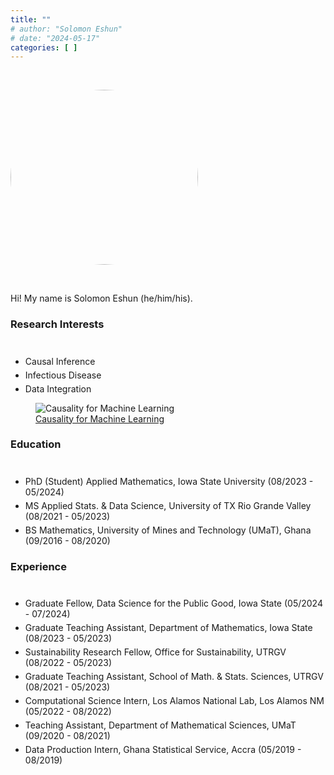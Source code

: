 ```yaml
---
title: ""
# author: "Solomon Eshun"
# date: "2024-05-17"
categories: [ ]
---
```


<br>

<style>
.circle-img {
  border-radius: 50%; /* Create circular corners */
  width: 300px; /* Specify the width */
  height: 280px; /* Specify the height */
  object-fit: cover; /* Ensures the image covers the area without stretching */
}
</style>

![](imgs/self1.JPG){.circle-img}

<br>

Hi! My name is Solomon Eshun (he/him/his). <!-- I am from Ghana, West Africa, and I’m currently pursuing a PhD in Biostatistics at the Gillings School of Global Public Health, UNC - Chapel Hill. -->



### Research Interests

<div style="height: 10px;"></div>

- Causal Inference
<div style="height: 5px;"></div>
- Infectious Disease
<div style="height: 5px;"></div>
- Data Integration


![[Causality for Machine Learning](https://ff13.fastforwardlabs.com/)](imgs/whatif.png)  


### Education

<div style="height: 10px;"></div>

<!-- - PhD Biostatistics, University of North Carolina - Chapel Hill (08/2024 - Present)
<div style="height: 5px;"></div> -->
- PhD (Student) Applied Mathematics, Iowa State University (08/2023 - 05/2024)
<div style="height: 5px;"></div>
- MS Applied Stats. & Data Science, University of TX Rio Grande Valley (08/2021 - 05/2023)
<div style="height: 5px;"></div>
- BS Mathematics, University of Mines and Technology (UMaT), Ghana (09/2016 - 08/2020)

### Experience

<div style="height: 10px;"></div>

<!-- - Graduate Research Assistant, Center for AIDS Research (08/2024 - Present)
<div style="height: 5px;"></div> -->
- Graduate Fellow, Data Science for the Public Good, Iowa State (05/2024 - 07/2024)
<div style="height: 5px;"></div>
- Graduate Teaching Assistant, Department of Mathematics, Iowa State (08/2023 - 05/2023)
<div style="height: 5px;"></div>
- Sustainability Research Fellow, Office for Sustainability, UTRGV (08/2022 - 05/2023)
<div style="height: 5px;"></div>
- Graduate Teaching Assistant, School of Math. & Stats. Sciences, UTRGV (08/2021 - 05/2023)
<div style="height: 5px;"></div>
- Computational Science Intern, Los Alamos National Lab, Los Alamos NM (05/2022 - 08/2022)
<div style="height: 5px;"></div>
- Teaching Assistant, Department of Mathematical Sciences, UMaT (09/2020 - 08/2021)
<div style="height: 5px;"></div>
- Data Production Intern, Ghana Statistical Service, Accra (05/2019 - 08/2019)






